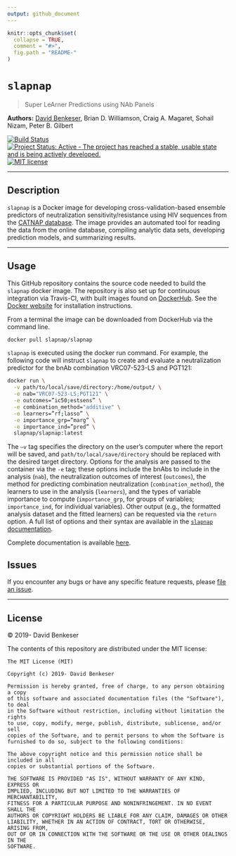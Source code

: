 ```yaml
---
output: github_document
---
```


```r
knitr::opts_chunk$set(
  collapse = TRUE,
  comment = "#>",
  fig.path = "README-"
)
```

# `slapnap`

> Super LeArner Predictions using NAb Panels

__Authors:__ [David Benkeser](https://www.github.com/benkeser/), Brian D. Williamson, Craig A. Magaret, Sohail Nizam, Peter B. Gilbert

[![Build Status](https://travis-ci.com/benkeser/slapnap.svg?token=WgmsWkd2hyf88ZxhK8bp&branch=master)](https://travis-ci.com/benkeser/slapnap)
[![Project Status: Active - The project has reached a stable, usable state and is being actively developed.](http://www.repostatus.org/badges/latest/active.svg)](http://www.repostatus.org/#active)
[![MIT license](http://img.shields.io/badge/license-MIT-brightgreen.svg)](http://opensource.org/licenses/MIT)
<!-- [![DOI](https://zenodo.org/badge/75324341.svg)](https://zenodo.org/badge/latestdoi/75324341) -->

---

## Description

`slapnap` is a Docker image for developing cross-validation-based ensemble predictors of neutralization sensitivity/resistance using HIV sequences from the [CATNAP database](http://www.hiv.lanl.gov/). The image provides an automated tool for reading the data from the online database, compiling analytic data sets, developing prediction models, and summarizing results.

---

## Usage

This GitHub repository contains the source code needed to build the `slapnap` docker image. The repository is also set up for continuous integration via Travis-CI, with built images found on [DockerHub](https://cloud.docker.com/u/slapnap/repository/docker/slapnap/slapnap). See the [Docker website](https://docs.docker.com/docker-for-windows/install/) for installation instructions.

From a terminal the image can be downloaded from DockerHub via the command line.

```bash
docker pull slapnap/slapnap
```

`slapnap` is executed using the docker run command. For example, the following code will instruct `slapnap` to create and evaluate a neutralization predictor for the bnAb combination VRC07-523-LS and PGT121:

```bash
docker run \
  -v path/to/local/save/directory:/home/output/ \
  -e nab="VRC07-523-LS;PGT121" \
  -e outcomes=”ic50;estsens” \
  -e combination_method="additive" \
  -e learners=”rf;lasso” \
  -e importance_grp=”marg” \
  -e importance_ind=”pred” \
  slapnap/slapnap:latest
```

The `–v` tag specifies the directory on the user’s computer where the report will be saved, and `path/to/local/save/directory` should be replaced with the desired target directory.  Options for the analysis are passed to the container via the `-e` tag; these options include the bnAbs to include in the analysis (`nab`), the neutralization outcomes of interest (`outcomes`), the method for predicting combination neutralization (`combination_method`), the learners to use in the analysis (`learners`), and the types of variable importance to compute (`importance_grp`, for groups of variables; `importance_ind`, for individual variables). Other output (e.g., the formatted analysis dataset and the fitted learners) can be requested via the `return` option. A full list of options and their syntax are available in the [`slapnap` documentation](https://benkeser.github.io/slapnap/3-sec-runningcontainer.html).

Complete documentation is available [here](https://benkeser.github.io/slapnap/).

## Issues

If you encounter any bugs or have any specific feature requests, please [file an
issue](https://github.com/benkeser/slapnap/issues).

---

## License

&copy; 2019- David Benkeser

The contents of this repository are distributed under the MIT license:
```
The MIT License (MIT)

Copyright (c) 2019- David Benkeser

Permission is hereby granted, free of charge, to any person obtaining a copy
of this software and associated documentation files (the "Software"), to deal
in the Software without restriction, including without limitation the rights
to use, copy, modify, merge, publish, distribute, sublicense, and/or sell
copies of the Software, and to permit persons to whom the Software is
furnished to do so, subject to the following conditions:

The above copyright notice and this permission notice shall be included in all
copies or substantial portions of the Software.

THE SOFTWARE IS PROVIDED "AS IS", WITHOUT WARRANTY OF ANY KIND, EXPRESS OR
IMPLIED, INCLUDING BUT NOT LIMITED TO THE WARRANTIES OF MERCHANTABILITY,
FITNESS FOR A PARTICULAR PURPOSE AND NONINFRINGEMENT. IN NO EVENT SHALL THE
AUTHORS OR COPYRIGHT HOLDERS BE LIABLE FOR ANY CLAIM, DAMAGES OR OTHER
LIABILITY, WHETHER IN AN ACTION OF CONTRACT, TORT OR OTHERWISE, ARISING FROM,
OUT OF OR IN CONNECTION WITH THE SOFTWARE OR THE USE OR OTHER DEALINGS IN THE
SOFTWARE.
```
